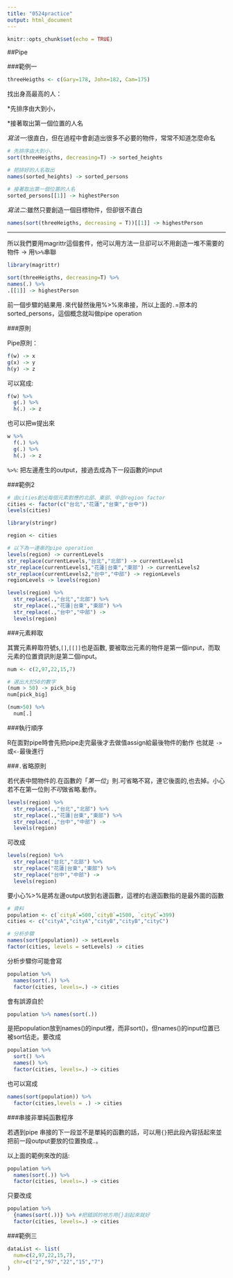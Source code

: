 ```yaml
---
title: "0524practice"
output: html_document
---
```


```r
knitr::opts_chunk$set(echo = TRUE)
```


##Pipe


###範例一

```r
threeHeigths <- c(Gary=178, John=182, Cam=175)
```

找出身高最高的人：

  *先排序由大到小，

  *接著取出第一個位置的人名


*寫法一*:很直白，但在過程中會創造出很多不必要的物件，常常不知道怎麼命名
```r
# 先排序由大到小，
sort(threeHeigths, decreasing=T) -> sorted_heights

# 把排好的人名取出
names(sorted_heights) -> sorted_persons

# 接著取出第一個位置的人名
sorted_persons[[1]] -> highestPerson
```

*寫法二*:雖然只要創造一個目標物件，但卻很不直白
```r
names(sort(threeHeigths, decreasing = T))[[1]] -> highestPerson
```


****
所以我們要用magrittr這個套件，他可以用方法一旦卻可以不用創造一堆不需要的物件 -> 用`%>%`串聯
```r
library(magrittr)
```


```r
sort(threeHeigths, decreasing=T) %>% 
names(.) %>%
.[[1]] -> highestPerson
```

前一個步驟的結果用`.`來代替然後用%>%來串接，所以上面的`.`=原本的sorted_persons，這個概念就叫做pipe operation


###原則

Pipe原則：
```r
f(w) -> x 
g(x) -> y
h(y) -> z
```
可以寫成:
```r
f(w) %>%
  g(.) %>% 
  h(.) -> z
```

也可以把w提出來
```r
w %>%
  f(.) %>%
  g(.) %>%
  h(.) -> z
```

`%>%`: 把左邊產生的output，接過去成為下一段函數的input


###範例2
```r
# 由cities創出每個元素對應的北部、東部、中部region factor
cities <- factor(c("台北","花蓮","台東","台中"))
levels(cities)
```

```r
library(stringr)
```


```r
region <- cities

# 以下為一連串的pipe operation
levels(region) -> currentLevels
str_replace(currentLevels,"台北","北部") -> currentLevels1
str_replace(currentLevels1,"花蓮|台東","東部") -> currentLevels2
str_replace(currentLevels2,"台中","中部") -> regionLevels
regionLevels -> levels(region)
```

```r
levels(region) %>% 
  str_replace(.,"台北","北部") %>%
  str_replace(.,"花蓮|台東","東部") %>%
  str_replace(.,"台中","中部") ->
  levels(region)
```

###元素粹取

其實元素粹取符號`$`,`[]`,`[[]]`也是函數, 要被取出元素的物件是第一個input，而取元素的位置資訊則是第二個input。

```r
num <- c(2,97,22,15,7)

# 選出大於50的數字
(num > 50) -> pick_big
num[pick_big]
```

```r
(num>50) %>%
  num[.]
```


###執行順序

R在面對pipe時會先把pipe走完最後才去做值assign給最後物件的動作
也就是 `->`或`<-`最後進行


###`.`省略原則

若代表中間物件的.在函數的「*第一位*」則.可省略不寫，連它後面的,也去掉。小心若不在第一位則*不可*做省略.動作。

```r
levels(region) %>%
  str_replace(.,"台北","北部") %>%
  str_replace(.,"花蓮|台東","東部") %>%
  str_replace(.,"台中","中部") ->
  levels(region)
```

可改成

```r
levels(region) %>% 
  str_replace("台北","北部") %>%
  str_replace("花蓮|台東","東部") %>%
  str_replace("台中","中部") -> 
  levels(region)
```

要小心%>%是將左邊output放到右邊函數，這裡的右邊函數指的是最外圍的函數

```r
# 資料
population <- c(`cityA`=500,`cityB`=1500, `cityC`=399)
cities <- c("cityA","cityA","cityB","cityB","cityC")

# 分析步驟
names(sort(population)) -> setLevels
factor(cities, levels = setLevels) -> cities 
```

分析步驟你可能會寫
```r
population %>% 
  names(sort(.)) %>%
  factor(cities, levels=.) -> cities
```

會有誤源自於
```r
population %>% names(sort(.))
```

是把population放到names()的input裡，而非sort()，但names()的input位置已被sort佔走。要改成

```r
population %>%
  sort() %>%
  names() %>%
  factor(cities, levels=.) -> cities
```

也可以寫成
```r
names(sort(population)) %>%
  factor(cities,levels = .) -> cities
```


###串接非單純函數程序

若遇到pipe 串接的下一段並不是單純的函數的話，可以用`{}`把此段內容括起來並把前一段output要放的位置換成`.`。

以上面的範例來改的話:

```r
population %>% 
  names(sort(.)) %>%
  factor(cities, levels=.) -> cities
```

只要改成
```r
population %>% 
  {names(sort(.))} %>% #把錯誤的地方用{}刮起來就好
  factor(cities, levels=.) -> cities
```


###範例三
```r
dataList <- list(
  num=c(2,97,22,15,7),
  chr=c("2","97","22","15","7")
)
```

















